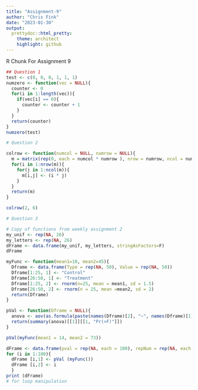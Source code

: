 ```yaml
---
title: "Assignment-9"
author: "Chris Fink"
date: "2023-01-30"
output:
  prettydoc::html_pretty:
    theme: architect
    highlight: github
---
```


R Chunk For Assignment 9
```r
## Question 1
test <- c(0, 0, 0, 1, 1, 1)
numzero <- function(vec = NULL){
  counter <- 0 
  for(i in 1:length(vec)){
    if(vec[i] == 0){
      counter <- counter + 1
    }
  }
  return(counter)
}
numzero(test)

# Question 2

colrow <- function(numcol = NULL, numrow = NULL){
  m = matrix(rep(0, each = numcol * numrow ), nrow = numrow, ncol = numcol)
  for(i in 1:nrow(m)){
    for(j in 1:ncol(m)){
      m[i,j] <- (i * j)
    }
  }
  return(m)
}

colrow(2, 6)

# Question 3

# Copy of functions from weekly assignment 2
my_unif <- rep(NA, 26)
my_letters <- rep(NA, 26)
dFrame <- data.frame(my_unif, my_letters, stringAsFactors=F)
dFrame

myFunc <- function(mean1=10, mean2=45){
  Dframe <- data.frame(Type = rep(NA, 50), Value = rep(NA, 50))
  Dframe[1:25, 1] <- "Control"
  Dframe[26:50, 1] <- "Treatment"
  Dframe[1:25, 2] <- rnorm(n=25, mean = mean1, sd = 1.5)
  Dframe[26:50, 2] <- rnorm(n = 25, mean =mean2, sd = 2)
  return(Dframe)
}

pVal <- function(Dframe = NULL){
  anova <- aov(as.formula(paste(names(Dframe)[2], "~", names(Dframe)[1])), data = Dframe)
  return(summary(anova)[[1]][[1, "Pr(>F)"]])
}

pVal(myFunc(mean1 = 14, mean2 = 73))

dFrame <- data.frame(pval = rep(NA, each = 100), repNum = rep(NA, each = 100))
for (i in 1:100){
  dFrame [i,1] <- pVal (myFunc())
  dFrame [i,2] <- i 
  }
print (dFrame)
# for loop manipulation

```

